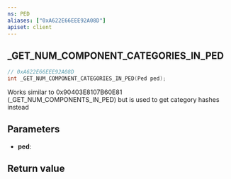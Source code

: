 ```yaml
---
ns: PED
aliases: ["0xA622E66EEE92A08D"]
apiset: client
---
```

## _GET_NUM_COMPONENT_CATEGORIES_IN_PED

```c
// 0xA622E66EEE92A08D
int _GET_NUM_COMPONENT_CATEGORIES_IN_PED(Ped ped);
```

Works similar to 0x90403E8107B60E81 (_GET_NUM_COMPONENTS_IN_PED) but is used to get category hashes instead

## Parameters
* **ped**:

## Return value
